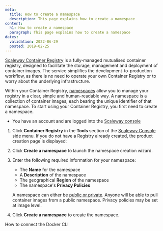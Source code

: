 ```yaml
---
meta:
  title: How to create a namespace
  description: This page explains how to create a namespace
content:
  h1: How to create a namespace
  paragraph: This page explains how to create a namespace
dates:
  validation: 2022-06-29
  posted: 2019-02-25
---
```


[Scaleway Container Registry](/compute/container-registry/concepts#container-registry) is a fully-managed mutualised container registry, designed to facilitate the storage, management and deployment of container images. The service simplifies the development-to-production workflow, as there is no need to operate your own Container Registry or to worry about the underlying infrastructure. 

Within your Container Registry, [namespaces](/compute/container-registry/concepts#namespace) allow you to manage your registry in a clear, simple and human-readable way. A namespace is a collection of container images, each bearing the unique identifier of that namespace. To start using your Container Registry, you first need to create a namespace. 

<Message type="requirement">

- You have an account and are logged into the [Scaleway console](https://console.scaleway.com) 

</Message>

1. Click **Container Registry** in the **Tools** section of the [Scaleway Console](https://console.scaleway.com) side menu. If you do not have a Registry already created, the product creation page is displayed:

  <Lightbox src="assets/scaleway-registry_home.webp" />

2. Click **Create a namespace** to launch the namespace creation wizard.

3. Enter the following required information for your namespace:
    * The **Name** for the namespace
    * A **Description** of the namespace 
    * The geographical **Region** of the namespace
    * The namespace's **Privacy Policies**

    <Message type="note">

    A namespace can either be [public or private](/compute/container-registry/concepts#namespace-privacy-policies). Anyone will be able to pull container images from a public namespace. Privacy policies may be set at image level.

    </Message>

4. Click **Create a namespace** to create the namespace.

<Navigation title="See Also">
  <NextButton to="/compute/container-registry/how-to/connect-docker-cli/">How to connect the Docker CLI</NextButton>
</Navigation>
